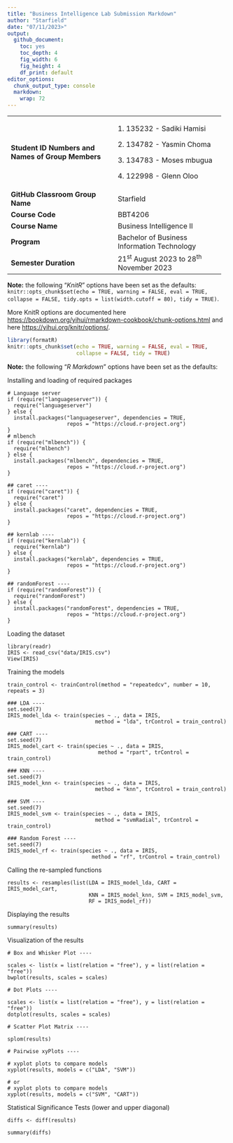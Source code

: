 ```yaml
---
title: "Business Intelligence Lab Submission Markdown"
author: "Starfield"
date: "07/11/2023>"
output:
  github_document: 
    toc: yes
    toc_depth: 4
    fig_width: 6
    fig_height: 4
    df_print: default
editor_options:
  chunk_output_type: console
  markdown: 
    wrap: 72
---
```



+----------------------------------+----------------------------------+
| **Student ID Numbers and Names   | 1\. 135232 - Sadiki Hamisi       |
| of Group Members**               |                                  |
|                                  | 2\. 134782 - Yasmin Choma        |
|                                  |                                  |
|                                  | 3\. 134783 - Moses mbugua        |
|                                  |                                  |
|                                  | 4\. 122998 - Glenn Oloo          |
+----------------------------------+----------------------------------+
| **GitHub Classroom Group Name**  | Starfield                        |
+----------------------------------+----------------------------------+
| **Course Code**                  | BBT4206                          |
+----------------------------------+----------------------------------+
| **Course Name**                  | Business Intelligence II         |
+----------------------------------+----------------------------------+
| **Program**                      | Bachelor of Business Information |
|                                  | Technology                       |
+----------------------------------+----------------------------------+
| **Semester Duration**            | 21^st^ August 2023 to 28^th^     |
|                                  | November 2023                    |
+----------------------------------+----------------------------------+


**Note:** the following "*KnitR*" options have been set as the
defaults:\
`knitr::opts_chunk$set(echo = TRUE, warning = FALSE, eval = TRUE, collapse = FALSE, tidy.opts = list(width.cutoff = 80), tidy = TRUE)`.

More KnitR options are documented here
<https://bookdown.org/yihui/rmarkdown-cookbook/chunk-options.html> and
here <https://yihui.org/knitr/options/>.

```r
library(formatR)
knitr::opts_chunk$set(echo = TRUE, warning = FALSE, eval = TRUE,
                      collapse = FALSE, tidy = TRUE)
```

**Note:** the following "*R Markdown*" options have been set as the
defaults:

Installing and loading of required packages

```Code
# Language server
if (require("languageserver")) {
  require("languageserver")
} else {
  install.packages("languageserver", dependencies = TRUE,
                   repos = "https://cloud.r-project.org")
}
# mlbench
if (require("mlbench")) {
  require("mlbench")
} else {
  install.packages("mlbench", dependencies = TRUE,
                   repos = "https://cloud.r-project.org")
}

## caret ----
if (require("caret")) {
  require("caret")
} else {
  install.packages("caret", dependencies = TRUE,
                   repos = "https://cloud.r-project.org")
}

## kernlab ----
if (require("kernlab")) {
  require("kernlab")
} else {
  install.packages("kernlab", dependencies = TRUE,
                   repos = "https://cloud.r-project.org")
}

## randomForest ----
if (require("randomForest")) {
  require("randomForest")
} else {
  install.packages("randomForest", dependencies = TRUE,
                   repos = "https://cloud.r-project.org")
}
```

Loading the dataset

```Code

library(readr)
IRIS <- read_csv("data/IRIS.csv")
View(IRIS)

```

Training the models

```Code

train_control <- trainControl(method = "repeatedcv", number = 10, repeats = 3)

### LDA ----
set.seed(7)
IRIS_model_lda <- train(species ~ ., data = IRIS,
                            method = "lda", trControl = train_control)

### CART ----
set.seed(7)
IRIS_model_cart <- train(species ~ ., data = IRIS,
                             method = "rpart", trControl = train_control)

### KNN ----
set.seed(7)
IRIS_model_knn <- train(species ~ ., data = IRIS,
                            method = "knn", trControl = train_control)

### SVM ----
set.seed(7)
IRIS_model_svm <- train(species ~ ., data = IRIS,
                            method = "svmRadial", trControl = train_control)

### Random Forest ----
set.seed(7)
IRIS_model_rf <- train(species ~ ., data = IRIS,
                           method = "rf", trControl = train_control)

```

Calling the re-sampled functions

```Code

results <- resamples(list(LDA = IRIS_model_lda, CART = IRIS_model_cart,
                          KNN = IRIS_model_knn, SVM = IRIS_model_svm,
                          RF = IRIS_model_rf))

```

Displaying the results

```Code

summary(results)

```

Visualization of the results

```Code

# Box and Whisker Plot ----

scales <- list(x = list(relation = "free"), y = list(relation = "free"))
bwplot(results, scales = scales)

# Dot Plots ----

scales <- list(x = list(relation = "free"), y = list(relation = "free"))
dotplot(results, scales = scales)

# Scatter Plot Matrix ----

splom(results)

# Pairwise xyPlots ----

# xyplot plots to compare models
xyplot(results, models = c("LDA", "SVM"))

# or
# xyplot plots to compare models
xyplot(results, models = c("SVM", "CART"))

```


Statistical Significance Tests (lower and upper diagonal)

```Code

diffs <- diff(results)

summary(diffs)

```